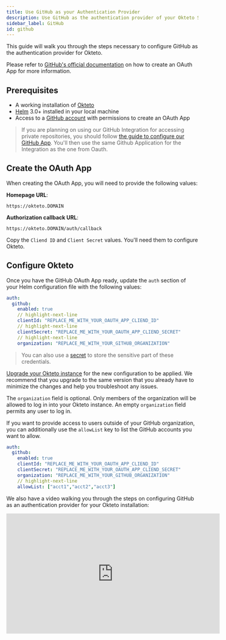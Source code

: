 ```yaml
---
title: Use GitHub as your Authentication Provider
description: Use GitHub as the authentication provider of your Okteto Self-hosted instance
sidebar_label: GitHub
id: github
---
```


This guide will walk you through the steps necessary to configure GitHub as the authentication provider for Okteto.

Please refer to [GitHub's official documentation](https://developer.github.com/apps/building-oauth-apps/creating-an-oauth-app/) on how to create an OAuth App for more information.

## Prerequisites

- A working installation of [Okteto](get-started/install/index.mdx)
- [Helm](https://helm.sh/docs/intro/install/) 3.0+ installed in your local machine
- Access to a [GitHub account](https://github.com/) with permissions to create an OAuth App

> If you are planning on using our GitHub Integration for accessing private repositories, you should follow [the guide to configure our GitHub App](self-hosted/install/private-repositories/github.mdx).
You'll then use the same Github Application for the Integration as the one from Oauth.

## Create the OAuth App

When creating the OAuth App, you will need to provide the following values:

**Homepage URL**:

```
https://okteto.DOMAIN
```

**Authorization callback URL**:

```
https://okteto.DOMAIN/auth/callback
```

Copy the `Cliend ID` and `Client Secret` values. You'll need them to configure Okteto.

## Configure Okteto

Once you have the GitHub OAuth App ready, update the `auth` section of your Helm configuration file with the following values:

```yaml title="config.yaml"
auth:
  github:
    enabled: true
    // highlight-next-line
    clientId: "REPLACE_ME_WITH_YOUR_OAUTH_APP_CLIEND_ID"
    // highlight-next-line
    clientSecret: "REPLACE_ME_WITH_YOUR_OAUTH_APP_CLIEND_SECRET"
    // highlight-next-line
    organization: "REPLACE_ME_WITH_YOUR_GITHUB_ORGANIZATION"
```

> You can also use a [secret](self-hosted/helm-configuration.mdx#store-sensitive-configuration-values-using-a-secret) to store the sensitive part of these credentials.

[Upgrade your Okteto instance](self-hosted/manage/upgrade.mdx) for the new configuration to be applied.
We recommend that you upgrade to the same version that you already have to minimize the changes and help you troubleshoot any issues.

The `organization` field is optional. Only members of the organization will be allowed to log in into your Okteto instance. An empty `organization` field permits any user to log in.

If you want to provide access to users outside of your GitHub organization, you can additionally use the `allowList` key to list the GitHub accounts you want to allow.

```yaml title="config.yaml"
auth:
  github:
    enabled: true
    clientId: "REPLACE_ME_WITH_YOUR_OAUTH_APP_CLIEND_ID"
    clientSecret: "REPLACE_ME_WITH_YOUR_OAUTH_APP_CLIEND_SECRET"
    organization: "REPLACE_ME_WITH_YOUR_GITHUB_ORGANIZATION"
    // highlight-next-line
    allowList: ["acct1","acct2","acct3"]
```

We also have a video walking you through the steps on configuring GitHub as an authentication provider for your Okteto installation:

<iframe
  width="560"
  height="315"
  src="https://www.youtube.com/embed/_IUUASuAjtg"
  title="YouTube video player"
  frameborder="0"
  allow="accelerometer; autoplay; clipboard-write; encrypted-media; gyroscope; picture-in-picture; web-share"
  allowfullscreen
></iframe>
